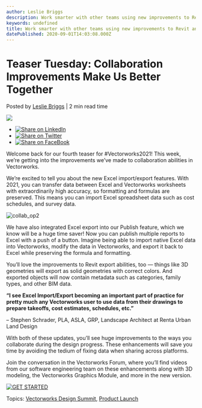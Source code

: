 ```yaml
---
author: Leslie Briggs
description: Work smarter with other teams using new improvements to Revit and Excel import/export capabilities in Vectorworks 2021.
keywords: undefined
title: Work smarter with other teams using new improvements to Revit and Excel import/export capabilities in Vectorworks 2021. 
datePublished: 2020-09-01T14:03:08.000Z
---
```

  

# Teaser Tuesday: Collaboration Improvements Make Us Better Together

 Posted by [Leslie Briggs](https://blog.vectorworks.net/author/leslie-briggs) | 2 min read time 

![](https://blog.vectorworks.net/hubfs/Blog%20Images/200901_TeaserTuesday4+Launch2021/collab_op2.jpg) 

* [![Share on LinkedIn](https://2659751.fs1.hubspotusercontent-na1.net/hubfs/2659751/michaelDemo/share-LI.png)](http://www.linkedin.com/shareArticle?mini=true&url=https%3A%2F%2Fblog.vectorworks.net%2Fteaser-tuesday-collaboration-improvements-make-us-better-together)
* [![Share on Twitter](https://2659751.fs1.hubspotusercontent-na1.net/hubfs/2659751/michaelDemo/share-TW.png)](https://www.twitter.com/share?text=Teaser%20Tuesday:%20Collaboration%20Improvements%20Make%20Us%20Better%20Together&url=https%3A%2F%2Fblog.vectorworks.net%2Fteaser-tuesday-collaboration-improvements-make-us-better-together&via=PMGTweets)
* [![Share on FaceBook](https://2659751.fs1.hubspotusercontent-na1.net/hubfs/2659751/michaelDemo/share-FB.png)](https://www.facebook.com/sharer/sharer.php?u=https%3A%2F%2Fblog.vectorworks.net%2Fteaser-tuesday-collaboration-improvements-make-us-better-together)

Welcome back for our fourth teaser for #Vectorworks2021! This week, we’re getting into the improvements we’ve made to collaboration abilities in Vectorworks.

We’re excited to tell you about the new Excel import/export features. With 2021, you can transfer data between Excel and Vectorworks worksheets with extraordinarily high accuracy, so formatting and formulas are preserved. This means you can import Excel spreadsheet data such as cost schedules, and survey data.

![collab_op2](https://blog.vectorworks.net/hs-fs/hubfs/Blog%20Images/200901_TeaserTuesday4+Launch2021/collab_op2.jpg?width=1440&name=collab_op2.jpg)

We have also integrated Excel export into our Publish feature, which we know will be a huge time saver! Now you can publish multiple reports to Excel with a push of a button. Imagine being able to import native Excel data into Vectorworks, modify the data in Vectorworks, and export it back to Excel while preserving the formula and formatting.

You’ll love the improvements to Revit export abilities, too — things like 3D geometries will export as solid geometries with correct colors. And exported objects will now contain metadata such as categories, family types, and other BIM data.

**“I see Excel Import/Export becoming an important part of practice for pretty much any Vectorworks user to use data from their drawings to prepare takeoffs, cost estimates, schedules, etc.”**

– Stephen Schrader, PLA, ASLA, GRP, Landscape Architect at Renta Urban Land Design

With both of these updates, you’ll see huge improvements to the ways you collaborate during the design progress. These enhancements will save you time by avoiding the tedium of fixing data when sharing across platforms.

Join the conversation in the Vectorworks Forum, where you’ll find videos from our software engineering team on these enhancements along with 3D modeling, the Vectorworks Graphics Module, and more in the new version.

[![GET STARTED](https://no-cache.hubspot.com/cta/default/3018241/cef4a37a-64c1-42a9-a8c2-23160ff38c14.png)](https://cta-redirect.hubspot.com/cta/redirect/3018241/cef4a37a-64c1-42a9-a8c2-23160ff38c14) 

 Topics: [Vectorworks Design Summit](https://blog.vectorworks.net/topic/vectorworks-design-summit), [Product Launch](https://blog.vectorworks.net/topic/product-launch) 

  